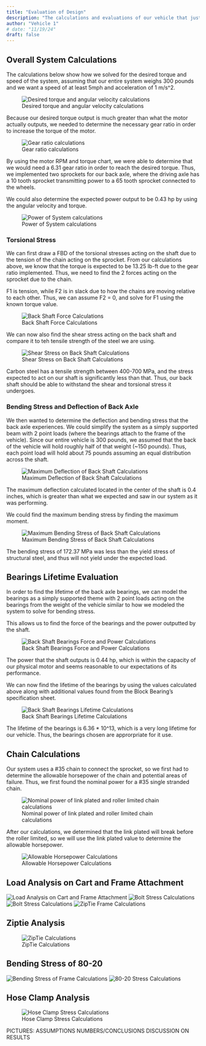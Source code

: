 ```yaml
---
title: "Evaluation of Design"
description: "The calculations and evaluations of our vehicle that justify and verify our design choices."
author: "Vehicle 1"
# date: "11/19/24"
draft: false
---
```

<!-- Evaluation of Design (may include hand calculations, FEA, motion studies, literature review, and testing results)
Thoroughly evaluates and justifies design decisions using hand calculations, computational tools (motion studies and FEA), or literature review -->

## Overall System Calculations
The calculations below show how we solved for the desired torque and speed of the system, assuming that our entire system weighs 300 pounds and we want a speed of at least 5mph and acceleration of 1 m/s^2. 

![Desired torque and angular velocity calculations](images/overallsystem1.png) 

Because our desired torque output is much greater than what the motor actually outputs, we needed to determine the necessary gear ratio in order to increase the torque of the motor. 

![Gear ratio calculations](images/overallsystem2.png) 

By using the motor RPM and torque chart, we were able to determine that we would need a 6.31 gear ratio in order to reach the desired torque. Thus, we implemented two sprockets for our back axle, where the driving axle has a 10 tooth sprocket transmitting power to a 65 tooth sprocket connected to the wheels.

We could also determine the expected power output to be 0.43 hp by using the angular velocity and torque.

![Power of System calculations](images/overallsystem3.png) 


### Torsional Stress
We can first draw a FBD of the torsional stresses acting on the shaft due to the tension of the chain acting on the sprocket. From our calculations above, we know that the torque is expected to be 13.25 lb-ft due to the gear ratio implemented. Thus, we need to find the 2 forces acting on the sprocket due to the chain. 

F1 is tension, while F2 is in slack due to how the chains are moving relative to each other. Thus, we can assume F2 = 0, and solve for F1 using the known torque value.

![Back Shaft Force Calculations](images/backaxle1.png) 

We can now also find the shear stress acting on the back shaft and compare it to teh tensile strength of the steel we are using.

![Shear Stress on Back Shaft Calculations](images/backaxle2.png) 

Carbon steel has a tensile strength between 400-700 MPa, and the stress expected to act on our shaft is significantly less than that. Thus, our back shaft should be able to withstand the shear and torsional stress it undergoes.

### Bending Stress and Deflection of Back Axle
We then wanted to determine the deflection and bending stress that the back axle experiences. We could simplify the system as a simply supported beam with 2 point loads (where the bearings attach to the frame of the vehicle). Since our entire vehicle is 300 pounds, we assumed that the back of the vehicle will hold roughly half of that weight (~150 pounds). Thus, each point load will hold about 75 pounds assuming an equal distribution across the shaft.

![Maximum Deflection of Back Shaft Calculations](images/backaxlebending1.png) 

The maximum deflection calculated located in the center of the shaft is 0.4 inches, which is greater than what we expected and saw in our system as it was performing.

We could find the maximum bending stress by finding the maximum moment. 

![Maximum Bending Stress of Back Shaft Calculations](images/backaxlebending2.png) 

The bending stress of 172.37 MPa was less than the yield stress of structural steel, and thus will not yield under the expected load.

## Bearings Lifetime Evaluation
In order to find the lifetime of the back axle bearings, we can model the bearings as a simply supported theme with 2 point loads acting on the bearings from the weight of the vehicle similar to how we modeled the system to solve for bending stress. 

This allows us to find the force of the bearings and the power outputted by the shaft.

![Back Shaft Bearings Force and Power Calculations](images/bearings1.png) 

The power that the shaft outputs is 0.44 hp, which is within the capacity of our physical motor and seems reasonable to our expectations of its performance. 

We can now find the lifetime of the bearings by using the values calculated above along with additional values found from the Block Bearing's specification sheet.

![Back Shaft Bearings Lifetime Calculations](images/bearings2.png) 

The lifetime of the bearings is 6.36 * 10^13, which is a very long lifetime for our vehicle. Thus, the bearings chosen are approrpriate for it use.


## Chain Calculations
Our system uses a #35 chain to connect the sprocket, so we first had to determine the allowable horsepower of the chain and potential areas of failure. Thus, we first found the nominal power for a #35 single stranded chain.

![Nominal power of link plated and roller limited chain calculations](images/chaincalc1.png) 

After our calculations, we determined that the link plated will break before the roller limited, so we will use the link plated value to determine the allowable horsepower.

![Allowable Horsepower Calculations](images/chaincalc2.png) 

## Load Analysis on Cart and Frame Attachment

![Load Analysis on Cart and Frame Attachment](images/cartframeload1.png) 
![Bolt Stress Calculations](images/cartframeload2.png) 
![Bolt Stress Calculations](images/cartframeload3.png) 
![ZipTie Frame Calculations](images/cartframeload4.png) 

## Ziptie Analysis
![ZipTie Calculations](images/ziptiecalc.png) 

## Bending Stress of 80-20
![Bending Stress of Frame Calculations](images/framebendingstress.png) 
![80-20 Stress Calculations](images/hoseclamp.png) 

## Hose Clamp Analysis
![Hose Clamp Stress Calculations](images/hoseclampcalc.png) 

PICTURES: 
ASSUMPTIONS
NUMBERS/CONCLUSIONS
DISCUSSION ON RESULTS

